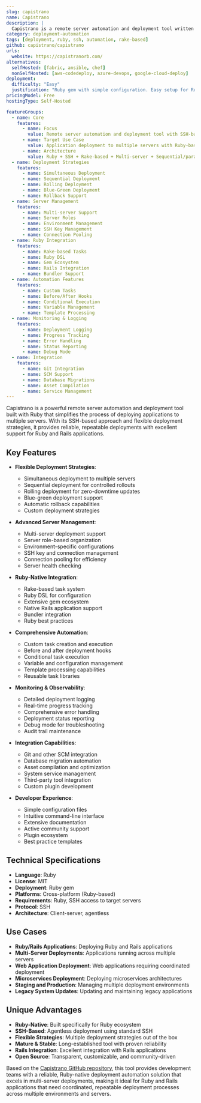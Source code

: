 ```yaml
---
slug: capistrano
name: Capistrano
description: |
  Capistrano is a remote server automation and deployment tool written in Ruby. It allows you to deploy your application to any number of machines simultaneously, in sequence, or as a rolling set via SSH, providing reliable and repeatable deployment processes.
category: deployment-automation
tags: [deployment, ruby, ssh, automation, rake-based]
github: capistrano/capistrano
urls:
  website: https://capistranorb.com/
alternatives:
  selfHosted: [fabric, ansible, chef]
  nonSelfHosted: [aws-codedeploy, azure-devops, google-cloud-deploy]
deployment:
  difficulty: "Easy"
  justification: "Ruby gem with simple configuration. Easy setup for Ruby developers with straightforward deployment scripts and SSH-based automation."
pricingModel: Free
hostingType: Self-Hosted

featureGroups:
  - name: Core
    features:
      - name: Focus
        value: Remote server automation and deployment tool with SSH-based execution
      - name: Target Use Case
        value: Application deployment to multiple servers with Ruby-based automation
      - name: Architecture
        value: Ruby + SSH + Rake-based + Multi-server + Sequential/parallel deployment
  - name: Deployment Strategies
    features:
      - name: Simultaneous Deployment
      - name: Sequential Deployment
      - name: Rolling Deployment
      - name: Blue-Green Deployment
      - name: Rollback Support
  - name: Server Management
    features:
      - name: Multi-server Support
      - name: Server Roles
      - name: Environment Management
      - name: SSH Key Management
      - name: Connection Pooling
  - name: Ruby Integration
    features:
      - name: Rake-based Tasks
      - name: Ruby DSL
      - name: Gem Ecosystem
      - name: Rails Integration
      - name: Bundler Support
  - name: Automation Features
    features:
      - name: Custom Tasks
      - name: Before/After Hooks
      - name: Conditional Execution
      - name: Variable Management
      - name: Template Processing
  - name: Monitoring & Logging
    features:
      - name: Deployment Logging
      - name: Progress Tracking
      - name: Error Handling
      - name: Status Reporting
      - name: Debug Mode
  - name: Integration
    features:
      - name: Git Integration
      - name: SCM Support
      - name: Database Migrations
      - name: Asset Compilation
      - name: Service Management
---
```


Capistrano is a powerful remote server automation and deployment tool built with Ruby that simplifies the process of deploying applications to multiple servers. With its SSH-based approach and flexible deployment strategies, it provides reliable, repeatable deployments with excellent support for Ruby and Rails applications.

## Key Features

- **Flexible Deployment Strategies**:

  - Simultaneous deployment to multiple servers
  - Sequential deployment for controlled rollouts
  - Rolling deployment for zero-downtime updates
  - Blue-green deployment support
  - Automatic rollback capabilities
  - Custom deployment strategies

- **Advanced Server Management**:

  - Multi-server deployment support
  - Server role-based organization
  - Environment-specific configurations
  - SSH key and connection management
  - Connection pooling for efficiency
  - Server health checking

- **Ruby-Native Integration**:

  - Rake-based task system
  - Ruby DSL for configuration
  - Extensive gem ecosystem
  - Native Rails application support
  - Bundler integration
  - Ruby best practices

- **Comprehensive Automation**:

  - Custom task creation and execution
  - Before and after deployment hooks
  - Conditional task execution
  - Variable and configuration management
  - Template processing capabilities
  - Reusable task libraries

- **Monitoring & Observability**:

  - Detailed deployment logging
  - Real-time progress tracking
  - Comprehensive error handling
  - Deployment status reporting
  - Debug mode for troubleshooting
  - Audit trail maintenance

- **Integration Capabilities**:

  - Git and other SCM integration
  - Database migration automation
  - Asset compilation and optimization
  - System service management
  - Third-party tool integration
  - Custom plugin development

- **Developer Experience**:
  - Simple configuration files
  - Intuitive command-line interface
  - Extensive documentation
  - Active community support
  - Plugin ecosystem
  - Best practice templates

## Technical Specifications

- **Language**: Ruby
- **License**: MIT
- **Deployment**: Ruby gem
- **Platforms**: Cross-platform (Ruby-based)
- **Requirements**: Ruby, SSH access to target servers
- **Protocol**: SSH
- **Architecture**: Client-server, agentless

## Use Cases

- **Ruby/Rails Applications**: Deploying Ruby and Rails applications
- **Multi-Server Deployments**: Applications running across multiple servers
- **Web Application Deployment**: Web applications requiring coordinated deployment
- **Microservices Deployment**: Deploying microservices architectures
- **Staging and Production**: Managing multiple deployment environments
- **Legacy System Updates**: Updating and maintaining legacy applications

## Unique Advantages

- **Ruby-Native**: Built specifically for Ruby ecosystem
- **SSH-Based**: Agentless deployment using standard SSH
- **Flexible Strategies**: Multiple deployment strategies out of the box
- **Mature & Stable**: Long-established tool with proven reliability
- **Rails Integration**: Excellent integration with Rails applications
- **Open Source**: Transparent, customizable, and community-driven

Based on the [Capistrano GitHub repository](https://github.com/capistrano/capistrano), this tool provides development teams with a reliable, Ruby-native deployment automation solution that excels in multi-server deployments, making it ideal for Ruby and Rails applications that need coordinated, repeatable deployment processes across multiple environments and servers.
